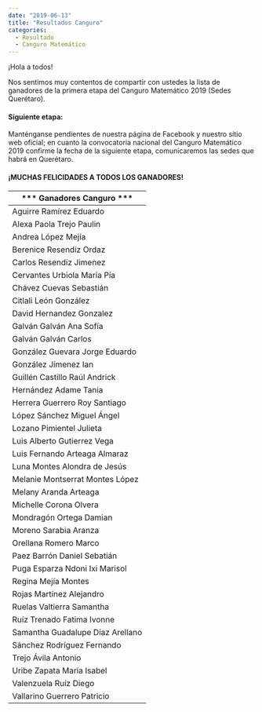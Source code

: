 ```yaml
---
date: "2019-06-13"
title: "Resultados Canguro"
categories:
  - Resultado
  - Canguro Matemático
---
```


¡Hola a todos!

Nos sentimos muy contentos de compartir con ustedes la lista de ganadores de la primera etapa del Canguro Matemático 2019 (Sedes Querétaro).

#### Siguiente etapa:
Manténganse pendientes de nuestra página de Facebook y nuestro sitio web oficial; en cuanto la convocatoria nacional del Canguro Matemático 2019 confirme la fecha de la siguiente etapa, comunicaremos las sedes que habrá en Querétaro.

#### ¡MUCHAS FELICIDADES A TODOS LOS GANADORES!

| *** Ganadores Canguro ***        |
|----------------------------------|
| Aguirre Ramírez Eduardo          |
| Alexa Paola Trejo Paulin         |
| Andrea López Mejía               |
| Berenice Resendiz Ordaz          |
| Carlos Resendiz Jimenez          |
| Cervantes Urbiola María Pía      |
| Chávez Cuevas Sebastián          |
| Citlali León González            |
| David Hernandez Gonzalez         |
| Galván Galván Ana Sofía          |
| Galván Galván Carlos             |
| González Guevara Jorge Eduardo   |
| González Jímenez Ian             |
| Guillén Castillo Raúl Andrick    |
| Hernández Adame Tania            |
| Herrera Guerrero Roy Santiago    |
| López Sánchez Miguel Ángel       |
| Lozano Pimientel Julieta         |
| Luis Alberto Gutierrez Vega      |
| Luis Fernando Arteaga Almaraz    |
| Luna Montes Alondra de Jesús     |
| Melanie Montserrat Montes López  |
| Melany Aranda Arteaga            |
| Michelle Corona Olvera           |
| Mondragón Ortega Damian          |
| Moreno Sarabia Aranza            |
| Orellana Romero Marco            |
| Paez Barrón Daniel Sebatián      |
| Puga Esparza Ndoni Ixi Marisol   |
| Regina Mejía Montes              |
| Rojas Martínez Alejandro         |
| Ruelas Valtierra Samantha        |
| Ruíz Trenado Fatima Ivonne       |
| Samantha Guadalupe Díaz Arellano |
| Sánchez Rodríguez Fernando       |
| Trejo Ávila Antonio              |
| Uribe Zapata María Isabel        |
| Valenzuela Ruíz Diego            |
| Vallarino Guerrero Patricio      |